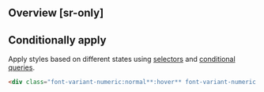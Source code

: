## Overview [sr-only]
<Overview/>

## Conditionally apply
Apply styles based on different states using [selectors](/docs/state-selectors) and [conditional queries](/docs/conditional-queries).
```html
<div class="font-variant-numeric:normal**:hover** font-variant-numeric:normal**@sm** font-variant-numeric:normal**@dark** font-variant-numeric:normal**@print**">…</div>
```

